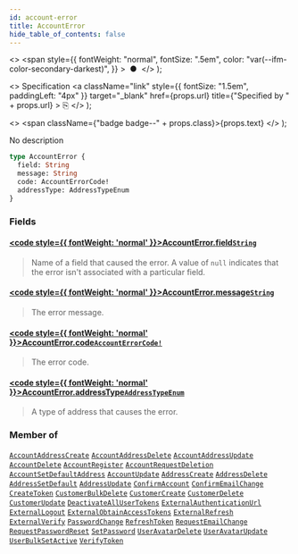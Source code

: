 ```yaml
---
id: account-error
title: AccountError
hide_table_of_contents: false
---
```


  <>
    <span
      style={{
        fontWeight: "normal",
        fontSize: ".5em",
        color: "var(--ifm-color-secondary-darkest)",
      }}
    >
      &nbsp;●&nbsp;
    </span>
  </>
);

  <>
    Specification
    <a
      className="link"
      style={{ fontSize: "1.5em", paddingLeft: "4px" }}
      target="\_blank"
      href={props.url}
      title={"Specified by " + props.url}
    >
      ⎘
    </a>
  </>
);

  <>
    <span className={"badge badge--" + props.class}>{props.text}</span>
  </>
);

No description

```graphql
type AccountError {
  field: String
  message: String
  code: AccountErrorCode!
  addressType: AddressTypeEnum
}
```

### Fields

#### [<code style={{ fontWeight: 'normal' }}>AccountError.<b>field</b></code>](#)<Bullet />[`String`](../../api-reference/scalars/string) <Badge class="secondary" text="scalar"/>

> Name of a field that caused the error. A value of `null` indicates that the error isn't associated with a particular field.

#### [<code style={{ fontWeight: 'normal' }}>AccountError.<b>message</b></code>](#)<Bullet />[`String`](../../api-reference/scalars/string) <Badge class="secondary" text="scalar"/>

> The error message.

#### [<code style={{ fontWeight: 'normal' }}>AccountError.<b>code</b></code>](#)<Bullet />[`AccountErrorCode!`](../../api-reference/enums/account-error-code) <Badge class="secondary" text="non-null"/> <Badge class="secondary" text="enum"/>

> The error code.

#### [<code style={{ fontWeight: 'normal' }}>AccountError.<b>addressType</b></code>](#)<Bullet />[`AddressTypeEnum`](../../api-reference/enums/address-type-enum) <Badge class="secondary" text="enum"/>

> A type of address that causes the error.

### Member of

[`AccountAddressCreate`](../../api-reference/objects/account-address-create) <Badge class="secondary" text="object"/><Bullet />[`AccountAddressDelete`](../../api-reference/objects/account-address-delete) <Badge class="secondary" text="object"/><Bullet />[`AccountAddressUpdate`](../../api-reference/objects/account-address-update) <Badge class="secondary" text="object"/><Bullet />[`AccountDelete`](../../api-reference/objects/account-delete) <Badge class="secondary" text="object"/><Bullet />[`AccountRegister`](../../api-reference/objects/account-register) <Badge class="secondary" text="object"/><Bullet />[`AccountRequestDeletion`](../../api-reference/objects/account-request-deletion) <Badge class="secondary" text="object"/><Bullet />[`AccountSetDefaultAddress`](../../api-reference/objects/account-set-default-address) <Badge class="secondary" text="object"/><Bullet />[`AccountUpdate`](../../api-reference/objects/account-update) <Badge class="secondary" text="object"/><Bullet />[`AddressCreate`](../../api-reference/objects/address-create) <Badge class="secondary" text="object"/><Bullet />[`AddressDelete`](../../api-reference/objects/address-delete) <Badge class="secondary" text="object"/><Bullet />[`AddressSetDefault`](../../api-reference/objects/address-set-default) <Badge class="secondary" text="object"/><Bullet />[`AddressUpdate`](../../api-reference/objects/address-update) <Badge class="secondary" text="object"/><Bullet />[`ConfirmAccount`](../../api-reference/objects/confirm-account) <Badge class="secondary" text="object"/><Bullet />[`ConfirmEmailChange`](../../api-reference/objects/confirm-email-change) <Badge class="secondary" text="object"/><Bullet />[`CreateToken`](../../api-reference/objects/create-token) <Badge class="secondary" text="object"/><Bullet />[`CustomerBulkDelete`](../../api-reference/objects/customer-bulk-delete) <Badge class="secondary" text="object"/><Bullet />[`CustomerCreate`](../../api-reference/objects/customer-create) <Badge class="secondary" text="object"/><Bullet />[`CustomerDelete`](../../api-reference/objects/customer-delete) <Badge class="secondary" text="object"/><Bullet />[`CustomerUpdate`](../../api-reference/objects/customer-update) <Badge class="secondary" text="object"/><Bullet />[`DeactivateAllUserTokens`](../../api-reference/objects/deactivate-all-user-tokens) <Badge class="secondary" text="object"/><Bullet />[`ExternalAuthenticationUrl`](../../api-reference/objects/external-authentication-url) <Badge class="secondary" text="object"/><Bullet />[`ExternalLogout`](../../api-reference/objects/external-logout) <Badge class="secondary" text="object"/><Bullet />[`ExternalObtainAccessTokens`](../../api-reference/objects/external-obtain-access-tokens) <Badge class="secondary" text="object"/><Bullet />[`ExternalRefresh`](../../api-reference/objects/external-refresh) <Badge class="secondary" text="object"/><Bullet />[`ExternalVerify`](../../api-reference/objects/external-verify) <Badge class="secondary" text="object"/><Bullet />[`PasswordChange`](../../api-reference/objects/password-change) <Badge class="secondary" text="object"/><Bullet />[`RefreshToken`](../../api-reference/objects/refresh-token) <Badge class="secondary" text="object"/><Bullet />[`RequestEmailChange`](../../api-reference/objects/request-email-change) <Badge class="secondary" text="object"/><Bullet />[`RequestPasswordReset`](../../api-reference/objects/request-password-reset) <Badge class="secondary" text="object"/><Bullet />[`SetPassword`](../../api-reference/objects/set-password) <Badge class="secondary" text="object"/><Bullet />[`UserAvatarDelete`](../../api-reference/objects/user-avatar-delete) <Badge class="secondary" text="object"/><Bullet />[`UserAvatarUpdate`](../../api-reference/objects/user-avatar-update) <Badge class="secondary" text="object"/><Bullet />[`UserBulkSetActive`](../../api-reference/objects/user-bulk-set-active) <Badge class="secondary" text="object"/><Bullet />[`VerifyToken`](../../api-reference/objects/verify-token) <Badge class="secondary" text="object"/>
